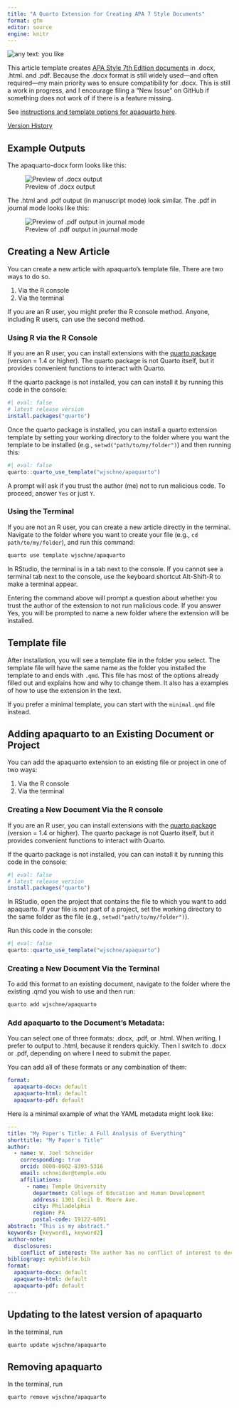 ```yaml
---
title: "A Quarto Extension for Creating APA 7 Style Documents"
format: gfm
editor: source
engine: knitr
---
```

<img loading="lazy" alt="any text: you like" src="https://img.shields.io/badge/lifecycle-experimental-orange">

This article template creates [APA Style 7th Edition documents](https://apastyle.apa.org/) in .docx, .html. and .pdf. Because the .docx format is still widely used---and often required---my main priority was to ensure compatibility for .docx. This is still a work in progress, and I encourage filing a "New Issue" on GitHub if something does not work of if there is a feature missing.



See [instructions and template options for apaquarto here](https://wjschne.github.io/apaquarto/).

[Version History](https://wjschne.github.io/apaquarto/NEWS.html)

## Example Outputs

The apaquarto-docx form looks like this:

![Preview of .docx output](img/docx.png)

The .html and .pdf output (in manuscript mode) look similar. The .pdf in journal mode looks like this:

![Preview of .pdf output in journal mode](img/journalmode.png)


## Creating a New Article

You can create a new article with apaquarto's template file. There are two ways to do so. 

1. Via the R console
2. Via the terminal

If you are an R user, you might prefer the R console method. Anyone, including R users, can use the second method.



### Using R via the R Console

If you are an R user, you can install extensions with the [quarto package](https://quarto-dev.github.io/quarto-r/) (version = 1.4 or higher). The quarto package is not Quarto itself, but it provides convenient functions to  interact with Quarto.

If the quarto package is not installed, you can can install it by running this code in the console:

```r
#| eval: false
# latest release version 
install.packages("quarto")
```

Once the quarto package is installed, you can install a quarto extension template by setting your working directory to the folder where you want the template to be installed (e.g., `setwd("path/to/my/folder")`) and then running this:

```r
#| eval: false
quarto::quarto_use_template("wjschne/apaquarto")
```

A prompt will ask if you trust the author (me) not to run malicious code. To proceed, answer `Yes` or just `Y`.



### Using the Terminal

If you are not an R user, you can create a new article directly in the terminal. Navigate to the folder where you want to create your file (e.g., `cd path/to/my/folder`), and run this command:

``` bash
quarto use template wjschne/apaquarto
```

In RStudio, the terminal is in a tab next to the console. If you cannot see a terminal tab next to the console, use the keyboard shortcut Alt-Shift-R to make a terminal appear.

Entering the command above will prompt a question about whether you trust the author of the extension to not run malicious code. If you answer Yes, you will be prompted to name a new folder where the extension will be installed. 

## Template file

After installation, you will see a template file in the folder you select. The template file will have the same name as the folder you installed the template to and ends with `.qmd`. This file has most of the options already filled out and explains how and why to change them. It also has a examples of how to use the extension in the text.

If you prefer a minimal template, you can start with the `minimal.qmd` file instead.

## Adding apaquarto to an Existing Document or Project

You can add the apaquarto extension to an existing file or project in one of two ways:

1. Via the R console
2. Via the terminal

### Creating a New Document Via the R console

If you are an R user, you can install extensions with the [quarto package](https://quarto-dev.github.io/quarto-r/) (version = 1.4 or higher). The quarto package is not Quarto itself, but it provides convenient functions to  interact with Quarto.

If the quarto package is not installed, you can can install it by running this code in the console:

```r
#| eval: false
# latest release version 
install.packages("quarto")
```

In RStudio, open the project that contains the file to which you want to add apaquarto. If your file is not part of a project, set the working directory to the same folder as the file (e.g., `setwd("path/to/my/folder")`). 

Run this code in the console:

```r
#| eval: false
quarto::quarto_use_template("wjschne/apaquarto")
```

### Creating a New Document Via the Terminal

To add this format to an existing document, navigate to the folder where the existing .qmd you wish to use and then run:

``` bash
quarto add wjschne/apaquarto
```

### Add apaquarto to the Document's Metadata:

You can select one of three formats: .docx, .pdf, or .html. When writing, I prefer to output to .html, because it renders quickly. Then I switch to .docx or .pdf, depending on where I need to submit the paper.

You can add all of these formats or any combination of them:

``` yaml
format:
  apaquarto-docx: default
  apaquarto-html: default
  apaquarto-pdf: default
```


Here is a minimal example of what the YAML metadata might look like:

``` yaml         
---
title: "My Paper's Title: A Full Analysis of Everything"
shorttitle: "My Paper's Title"
author:
  - name: W. Joel Schneider
    corresponding: true
    orcid: 0000-0002-8393-5316
    email: schneider@temple.edu
    affiliations:
      - name: Temple University
        department: College of Education and Human Development
        address: 1301 Cecil B. Moore Ave.
        city: Philadelphia
        region: PA
        postal-code: 19122-6091
abstract: "This is my abstract."
keywords: [keyword1, keyword2]
author-note:
  disclosures:
    conflict of interest: The author has no conflict of interest to declare.
bibliograpy: mybibfile.bib     
format:
  apaquarto-docx: default
  apaquarto-html: default
  apaquarto-pdf: default
---
```







## Updating to the latest version of apaquarto

In the terminal, run

``` bash
quarto update wjschne/apaquarto
```


## Removing apaquarto

In the terminal, run

``` bash
quarto remove wjschne/apaquarto
```


